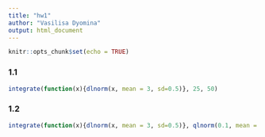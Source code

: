 ```yaml
---
title: "hw1"
author: "Vasilisa Dyomina"
output: html_document
---
```


```r
knitr::opts_chunk$set(echo = TRUE)
```

### 1.1
```r
integrate(function(x){dlnorm(x, mean = 3, sd=0.5)}, 25, 50)
```

### 1.2
```r
integrate(function(x){dlnorm(x, mean = 3, sd=0.5)}, qlnorm(0.1, mean = 3, sd = 0.5), qlnorm(0.9, mean = 3, sd = 0.5))
```